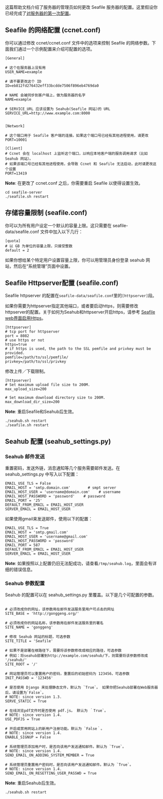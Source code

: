 这篇帮助文档介绍了服务器的管理员如何更改 Seafile 服务器的配置。这里假设你已经完成了[[Seafile-服务器端软件的下载、初始化配置|对服务器的第一次配置]]。

== Seafile 的网络配置 (ccnet.conf) ==

你可以通过修改 ccnet/ccnet.conf 文件中的选项来控制 Seafile 的网络参数。下面我们通过一个示例配置来介绍可配置的选项。

<pre>
[General]

# 这个在服务器上没有用
USER_NAME=example

# 请不要更改这个 ID
ID=eb812fd276432eff33bcdde7506f896eb4769da0

# NAME 会被同步到客户端上，做为服务器的名字
NAME=example

# SERVICE_URL 应该设置为 Seahub(Seafile 网站)的 URL
SERVICE_URL=http://www.example.com:8000


[Network]

# 这个端口用于 Seafile 客户端的连接。如果这个端口号已经有其他进程使用，请更改
PORT=10001

[Client]
# Ccnet 会在 localhost 上监听这个端口，以响应本地客户端的服务调用请求（比如 Seahub 网站）。
# 如果该端口号已经有其他进程使用，会导致 Ccnet 和 Seafile 无法启动，此时请更改这个设置
PORT=13419

</pre>

'''Note''': 在更改了 ccnet.conf 之后，你需要重启 Seafile 以使得设置生效。

<pre>
cd seafile-server
./seafile.sh restart
</pre>

== 存储容量限制 (seafile.conf) ==

你可以为所有用户设定一个默认的容量上限。这只需要在 seafile-data/seafile.conf 文件中加入以下几行：

<pre>
[quota]
# 以 GB 为单位的容量上限，只接受整数
default = 2
</pre>

如果你想给某个特定用户设置容量上限，你可以用管理员身份登录 seahub 网站，然后在“系统管理”页面中设置。

== Seafile Httpserver配置 (seafile.conf) ==

Seafile httpserver 的配置在<code>seafile-data/seafile.conf</code>里的<code>[httpserver]</code>段。

如果你需要为httpserver指定其他端口，或者要启动https，则需要修改httpserver的配置。关于如何为Seahub和httpserver开启https，请参考 [[Seafile web界面启用Https]]。

<pre>
[httpserver]
# tcp port for httpserver
port = 8082
# use https or not
https=true
# if https is used, the path to the SSL pemfile and privkey must be provided.
pemfile=/path/to/ssl/pemfile/
privkey=/path/to/ssl/privkey
</pre>

修改上传／下载限制。

<pre>
[httpserver]
# Set maximum upload file size to 200M.
max_upload_size=200

# Set maximum download directory size to 200M.
max_download_dir_size=200
</pre>

'''Note''': 重启Seafile和Seahub后生效。

<pre>
./seahub.sh restart
./seafile.sh restart
</pre>

== Seahub 配置 (seahub_settings.py) ==

=== Seahub 邮件发送 ===

重置密码，发送外链，消息通知等几个服务需要邮件发送。在seahub_settings.py 中写入以下配置： 

<pre>
EMAIL_USE_TLS = False
EMAIL_HOST = 'smtp.domain.com'        # smpt server
EMAIL_HOST_USER = 'username@domain.com'    # username
EMAIL_HOST_PASSWORD = 'password'    # password
EMAIL_PORT = '25'
DEFAULT_FROM_EMAIL = EMAIL_HOST_USER
SERVER_EMAIL = EMAIL_HOST_USER
</pre>

如果使用gmail来发送邮件，使用以下的配置：

<pre>
EMAIL_USE_TLS = True
EMAIL_HOST = 'smtp.gmail.com'
EMAIL_HOST_USER = 'username@gmail.com'
EMAIL_HOST_PASSWORD = 'password'
EMAIL_PORT = 587
DEFAULT_FROM_EMAIL = EMAIL_HOST_USER
SERVER_EMAIL = EMAIL_HOST_USER
</pre>

'''Note''': 如果按照以上配置仍旧无法配成功，请查看<code>/tmp/seahub.log</code>，里面会有详细的错误信息。

=== Seahub 参数配置 ===

Seahub 的配置可以在 seahub_settings.py 里覆盖。以下是几个可配置的参数。

<pre>

# 必须改成你的网址，该参数用在邮件发送服务里用户可点击的网址
SITE_BASE = 'http://gonggeng.org/'

# 必须改成你的网站名称，该参数用在邮件发送服务里的署名
SITE_NAME = 'gonggeng'

# 修改 Seahub 网站的标题，可选参数
SITE_TITLE = 'Seafile'

# 如果不是部署在根路径下，需要将该参数修改成相应的路径，可选参数
# 例如：将seahub部署到http://example.com/seahub/下，则需要将该参数修改成 '/seahub/'
SITE_ROOT = '/'

# 网站管理员可以重置用户的密码，重置后的初始密码为 123456，可选参数
INIT_PASSWD = '123456'

# 是否使用 Django 来处理静态文件，默认为 `True`。 如果你把Seahub部署在Web服务器后，请设置为`False`。
# NOTE: since version 1.3.
SERVE_STATIC = True

# 在线浏览pdf文件时是否使用 pdf.js。 默认为 ｀True`。
# NOTE: since version 1.4.
USE_PDFJS = True

# 开启或禁用网站上的新用户注册功能。默认为 `False｀。
# NOTE: since version 1.4.
ENABLE_SIGNUP = False

# 系统管理员添加用户时，是否向该用户发送通知邮件。默认为 `True`。
# NOTE: since version 1.4.
SEND_EMAIL_ON_ADDING_SYSTEM_MEMBER = True

# 系统管理员重置用户密码时，是否向该用户发送通知邮件。默认为 `True`。
# NOTE: since version 1.4.
SEND_EMAIL_ON_RESETTING_USER_PASSWD = True

</pre>

'''Note''': 重启Seahub后生效。

<pre>
./seahub.sh restart
</pre>
